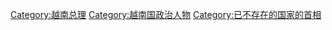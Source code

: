 [[Category:越南总理|Category:越南总理]]
[[Category:越南国政治人物|Category:越南国政治人物]]
[[Category:已不存在的国家的首相|Category:已不存在的国家的首相]]